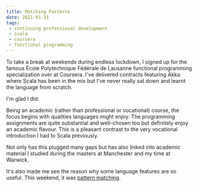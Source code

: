 ```yaml
---
title: Matching Patterns
date: 2021-01-31
tags:
 - continuing professional development
 - scala
 - coursera
 - functional programming
---
```



To take a break at weekends during endless lockdown, I signed up for the famous École Polytechnique Fédérale de Lausanne
functional programming specialization over at Coursera. I've delivered contracts featuring Akka where Scala has been
in the mix but I've never really sat down and learnt the language from scratch.

I'm glad I did.

Being an academic (rather than professional or vocational) course, the focus begins with qualities languages might
enjoy. The programming assignments are quite substantial and well-chosen too but definitely enjoy an academic flavour.
This is a pleasant contrast to the very vocational introduction I had to Scala previously.

Not only has this plugged many gaps but has also linked into academic material I studied during the masters
at <Manchester>Manchester</Manchester> and my time at <Warwick>Warwick</Warwick>.

It's also made me see the reason why some language features are so useful. This weekend,
it was [pattern matching](https://docs.scala-lang.org/tour/pattern-matching.html).
